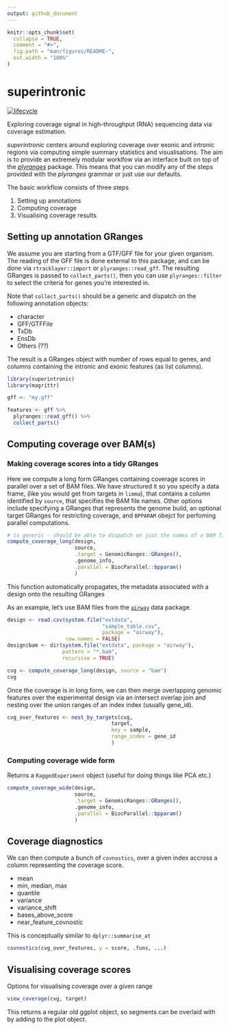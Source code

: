 ```yaml
---
output: github_document
---
```


<!-- README.md is generated from README.Rmd. Please edit that file -->

```r
knitr::opts_chunk$set(
  collapse = TRUE,
  comment = "#>",
  fig.path = "man/figures/README-",
  out.width = "100%"
)

```
# superintronic

[![lifecycle](https://img.shields.io/badge/lifecycle-experimental-orange.svg)](https://www.tidyverse.org/lifecycle/#experimental)

Exploring coverage signal in high-throughput 
(RNA) sequencing data via coverage estimation.

_superintronic_ centers around exploring coverage over exonic and intronic
regions via computing simple summary statistics and visualisations. 
The aim is to provide an extremely modular worklfow via an interface built on top of the 
[_plyranges_](https://sa-lee.github.io/plyranges/index.html) package. 
This means that you can modify any of the steps provided 
with the _plyranges_ grammar or just use our defaults.

The basic workflow consists of three steps  

1. Setting up annotations
2. Computing coverage
3. Visualising coverage results

## Setting up annotation GRanges

We assume you are starting from a GTF/GFF file for your given organism. 
The reading of the GFF file is done external to this package, 
and can be done via `rtracklayer::import` or `plyranges::read_gff`.
The resulting GRanges is passed to `collect_parts()`, then you can use
`plyranges::filter` to select the criteria for genes you're interested in.

Note that `collect_parts()` should be a generic and dispatch on the following
annotation objects:

* character
* GFF/GTFFile
* TxDb
* EnsDb
* Others (??)

The result is a GRanges object with number of rows equal to genes,
and columns containing the intronic and exonic features (as list columns). 
```r
library(superintronic)
library(magrittr)

gff <- "my.gff"

features <- gff %>% 
  plyranges::read_gff() %>% 
  collect_parts() 
```

## Computing coverage over BAM(s)

### Making coverage scores into a tidy GRanges

Here we compute a long form GRanges containing coverage scores in parallel over
a set of BAM files. We have structured it so you specify a data frame,
(like you would get from targets in `limma`), that contains a column
identified by `source`, that specifies the BAM file names. Other options
include specifying a GRanges that represents the genome build, an optional
target GRanges for restricting coverage, and `BPPARAM` obejct for perfoming
parallel computations.

```r
# is generic - should be able to dispatch on just the names of a BAM file too
compute_coverage_long(design,
                      source,
                      .target = GenomicRanges::GRanges(),
                      .genome_info,
                      .parallel = BiocParallel::bpparam()
                      )
```

This function automatically propagates, the metadata associated
with a design onto the resulting GRanges 

As an example, let's use BAM files from the 
[`airway`](https://bioconductor.org/packages/release/data/experiment/html/airway.html)
data package.  

```r
design <- read.csv(system.file("extdata", 
                               "sample_table.csv", 
                               package = "airway"),
                   row.names = FALSE)
design$bam <- dir(system.file("extdata", package = "airway"), 
                  pattern = "*.bam",
                  recursive = TRUE)

cvg <- compute_coverage_long(design, source = "bam")
cvg
```


Once the coverage is in long form, we can then merge overlapping genomic
features over the experimental design via an intersect overlap join and nesting
over the union ranges of an index  index (usually gene_id).

```r
cvg_over_features <- nest_by_targets(cvg,
                                  target, 
                                  key = sample,
                                  range_index = gene_id
                                  )
```


### Computing coverage wide form 

Returns a `RaggedExperiment` object (useful for doing things like PCA etc.)

```r
compute_coverage_wide(design,
                      source,
                      .target = GenomicRanges::GRanges(),
                      .genome_info,
                      .parallel = BiocParallel::bpparam()
                      )
```



## Coverage diagnostics 

We can then compute a bunch of `covnostics`,
over a given index accross a column representing the coverage score.

* mean
* min, median, max
* quantile
* variance
* variance_shift
* bases_above_score
* near_feature_covnostic

This is conceptually similar to `dplyr::summarise_at` 
```r
covnostics(cvg_over_features, y = score, .funs, ...)
```

## Visualising coverage scores

Options for visualising coverage over a given range 
```r
view_coverage(cvg, target)
```

This returns a regular old ggplot object, so segments can be overlaid with
by adding to the plot object.